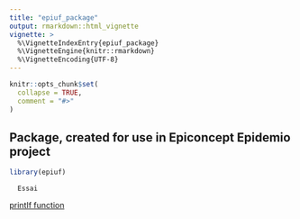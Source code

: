 ```yaml
---
title: "epiuf_package"
output: rmarkdown::html_vignette
vignette: >
  %\VignetteIndexEntry{epiuf_package}
  %\VignetteEngine{knitr::rmarkdown}
  %\VignetteEncoding{UTF-8}
---
```


```r
knitr::opts_chunk$set(
  collapse = TRUE,
  comment = "#>"
)
```

## Package, created for use in Epiconcept Epidemio project

```r
library(epiuf)
```

      Essai
[printIf function](printIf.html)